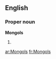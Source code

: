{{also|mongols}}
==English==
{{wikipedia|dab=Mongols (disambiguation)|Mongols}}

===Proper noun===
{{wikipedia|Mongols|Mongols (ethnic group)}}
'''Mongols'''

# {{plural of|Mongol}}

[[ar:Mongols]]
[[fr:Mongols]]